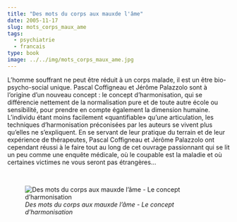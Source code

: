 ```yaml
---
title: "Des mots du corps aux mauxde l'âme"
date: 2005-11-17
slug: mots_corps_maux_ame
tags:
  - psychiatrie
  - francais
type: book
image: ../../img/mots_corps_maux_ame.jpg
---
```


L'homme souffrant ne peut être réduit à un corps malade, il est un être bio-psycho-social unique.
Pascal Coffigneau et Jérôme Palazzolo sont à l'origine d'un nouveau concept : le concept d'harmonisation, qui se différencie nettement de la normalisation pure et de toute autre école ou sensibilité, pour prendre en compte également la dimension humaine.
L'individu étant moins facilement «quantifiable» qu'une articulation, les techniques d'harmonisation préconisées par les auteurs se vivent plus qu'elles ne s'expliquent.
En se servant de leur pratique du terrain et de leur expérience de thérapeutes, Pascal Coffigneau et Jérôme Palazzolo ont cependant réussi à le faire tout au long de cet ouvrage passionnant qui se lit un peu comme une enquête médicale, où le coupable est la maladie et où certaines victimes ne vous seront pas étrangères...

<br>

![_Des mots du corps aux mauxde l'âme - Le concept d'harmonisation_](../../img/mots_corps_maux_ame.jpg)
